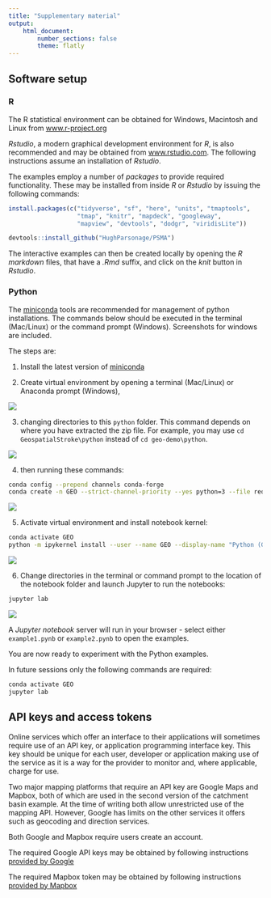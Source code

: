 ```yaml
---
title: "Supplementary material"
output:
    html_document:
        number_sections: false
        theme: flatly
---
```


## Software setup

### R

The R statistical environment can be obtained for Windows, Macintosh
and Linux from
[www.r-project.org](http://cran.r-project.org/mirrors.html)

_Rstudio_, a modern graphical development environment for _R_,
is also recommended and may be obtained from
[www.rstudio.com](https://www.rstudio.com/products/rstudio/download/). The
following instructions assume an installation of _Rstudio_.

The examples employ a number of _packages_ to provide required
functionality. These may be installed from inside _R_ or _Rstudio_ by
issuing the following commands:

```r
install.packages(c("tidyverse", "sf", "here", "units", "tmaptools", 
                   "tmap", "knitr", "mapdeck", "googleway",
                   "mapview", "devtools", "dodgr", "viridisLite"))

devtools::install_github("HughParsonage/PSMA")

```

The interactive examples can then be created locally by opening the
_R markdown_ files, that have a _.Rmd_ suffix, and click on
the _knit_ button in _Rstudio_.

### Python

The [miniconda](https://docs.conda.io/en/latest/miniconda.html)
tools are recommended for management of python installations. The
commands below should be executed in the terminal (Mac/Linux) or the
command prompt (Windows). Screenshots for windows are included.

The steps are:

1. Install the latest version of [miniconda](https://docs.conda.io/en/latest/miniconda.html)

2. Create virtual environment by opening a terminal (Mac/Linux) or Anaconda prompt (Windows), 

![](python/screenshots/01-open-cmd-prompt.png)

3. changing directories to this `python` folder. This command depends on where you have extracted the zip file. For example, you may
use `cd GeospatialStroke\python` instead of `cd geo-demo\python`.

![](python/screenshots/02-change-directories.png)

4. then running these commands:
```bash
conda config --prepend channels conda-forge
conda create -n GEO --strict-channel-priority --yes python=3 --file requirements.txt
```

![](python/screenshots/03-create-env.png)

5. Activate virtual environment and install notebook kernel:

```bash
conda activate GEO
python -m ipykernel install --user --name GEO --display-name "Python (GEO)"
```

![](python/screenshots/04-activate-env-install-kernelspec.png)


6. Change directories in the terminal or command prompt to the location of the
notebook folder and launch Jupyter to run the notebooks:
```bash
jupyter lab

```

![](python/screenshots/05-cd-notebooks-jupyter-lab.png)

A _Jupyter notebook_ server will run in your browser - select
either `example1.pynb` or `example2.pynb`
to open the examples.

You are now ready to experiment with the Python examples.

In future sessions only the following commands are required:

```bash
conda activate GEO
jupyter lab

```

## API keys and access tokens

Online services which offer an interface to their applications will
sometimes require use of an API key, or application programming
interface key. This key should be unique for each user, developer or
application making use of the service as it is a way for the provider to
monitor and, where applicable, charge for use.

Two major mapping platforms that require an API key are Google Maps
and Mapbox, both of which are used in the second version of the
catchment basin example. At the time of writing both allow
unrestricted use of the mapping API. However, Google has limits on the
other services it offers such as geocoding and direction services.

Both Google and Mapbox require users create an account.

The required Google API keys may be obtained by following instructions
[provided by Google](https://developers.google.com/maps/documentation/embed/get-api-key)

The required Mapbox token may be obtained by following instructions
[provided by Mapbox](https://www.mapbox.com/account/access-tokens)
